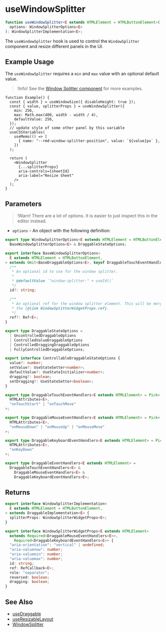 # useWindowSplitter

```ts
function useWindowSplitter<E extends HTMLElement = HTMLButtonElement>(
  options: WindowSplitterOptions<E>
): WindowSplitterImplementation<E>;
```

The `useWindowSplitter` hook is used to control the `WindowSplitter` component
and resize different panels in the UI.

## Example Usage

The `useWindowSplitter` requires a `min` and `max` value with an optional default value.

> !Info! See the [Window Splitter component](/components/window-splitter) for more examples.

```tsx
function Example() {
  const { width } = useWindowSize({ disableHeight: true });
  const { value, splitterProps } = useWindowSplitter({
    min: 256,
    max: Math.max(400, width - width / 4),
    defaultValue: 256,
  });
  // update style of some other panel by this variable
  useCSSVariables(
    useMemo(() => [
      { name: "--rmd-window-splitter-position", value: `${value}px` },
    ])
  );

  return (
    <WindowSplitter
      {...splitterProps}
      aria-controls={sheetId}
      aria-label="Resize Sheet"
    />
  );
}
```

## Parameters

> !Warn! There are a lot of options. It is easier to just inspect this in the editor instead.

- `options` - An object with the following definition:

```ts disableTransform
export type WindowSplitterOptions<E extends HTMLElement = HTMLButtonElement> =
  BaseWindowSplitterOptions<E> & DraggableStateOptions;

export interface BaseWindowSplitterOptions<
  E extends HTMLElement = HTMLButtonElement,
> extends Omit<BaseDraggableOptions<E>, keyof DraggableTouchEventHandlers<E>> {
  /**
   * An optional id to use for the window splitter.
   *
   * @defaultValue `"window-splitter-" + useId()`
   */
  id?: string;

  /**
   * An optional ref for the window splitter element. This will be merged into
   * the {@link WindowSplitterWidgetProps.ref}.
   */
  ref?: Ref<E>;
}

export type DraggableStateOptions =
  | UncontrolledDraggableOptions
  | ControlledValueDraggableOptions
  | ControlledDraggingDraggableOptions
  | FullyControlledDraggableOptions;

export interface ControllableDraggableStateOptions {
  value?: number;
  setValue?: UseStateSetter<number>;
  defaultValue?: UseStateInitializer<number>;
  dragging?: boolean;
  setDragging?: UseStateSetter<boolean>;
}

export type DraggableTouchEventHandlers<E extends HTMLElement> = Pick<
  HTMLAttributes<E>,
  "onTouchStart" | "onTouchMove"
>;

export type DraggableMouseEventHandlers<E extends HTMLElement> = Pick<
  HTMLAttributes<E>,
  "onMouseDown" | "onMouseUp" | "onMouseMove"
>;

export type DraggableKeyboardEventHandlers<E extends HTMLElement> = Pick<
  HTMLAttributes<E>,
  "onKeyDown"
>;

export type DraggableEventHandlers<E extends HTMLElement> =
  DraggableTouchEventHandlers<E> &
    DraggableMouseEventHandlers<E> &
    DraggableKeyboardEventHandlers<E>;
```

## Returns

```ts disableTransform
export interface WindowSplitterImplementation<
  E extends HTMLElement = HTMLButtonElement,
> extends DraggableImplementation<E> {
  splitterProps: WindowSplitterWidgetProps<E>;
}

export interface WindowSplitterWidgetProps<E extends HTMLElement>
  extends Required<DraggableMouseEventHandlers<E>>,
    Required<DraggableKeyboardEventHandlers<E>> {
  "aria-orientation": "vertical" | undefined;
  "aria-valuenow": number;
  "aria-valuemin": number;
  "aria-valuemax": number;
  id: string;
  ref: RefCallback<E>;
  role: "separator";
  reversed: boolean;
  dragging: boolean;
}
```

## See Also

- [useDraggable](./use-draggable)
- [useResizableLayout](./use-resizeable-layout)
- [WindowSplitter](/components/window-splitter)
